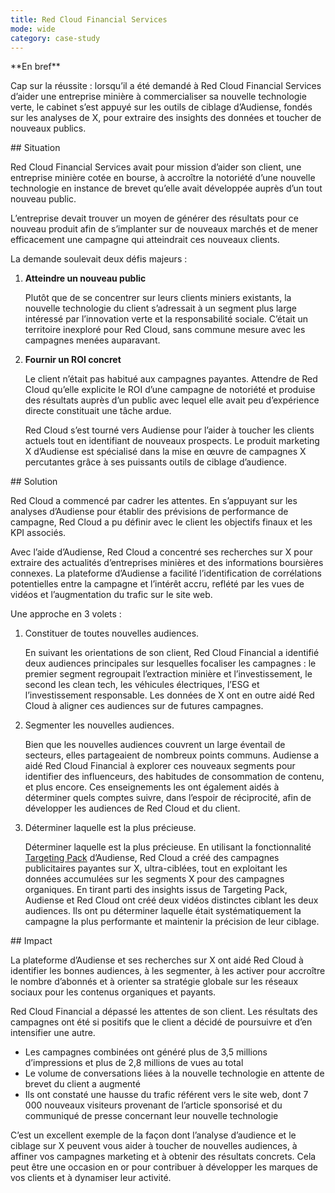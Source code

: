 ```yaml
---
title: Red Cloud Financial Services
mode: wide
category: case-study
---
```


<Note>
**En bref**

Cap sur la réussite : lorsqu’il a été demandé à Red Cloud Financial Services d’aider une entreprise minière à commercialiser sa nouvelle technologie verte, le cabinet s’est appuyé sur les outils de ciblage d’Audiense, fondés sur les analyses de X, pour extraire des insights des données et toucher de nouveaux publics.
</Note>

<div id="situation">
  ## Situation
</div>

Red Cloud Financial Services avait pour mission d’aider son client, une entreprise minière cotée en bourse, à accroître la notoriété d’une nouvelle technologie en instance de brevet qu’elle avait développée auprès d’un tout nouveau public. 

L’entreprise devait trouver un moyen de générer des résultats pour ce nouveau produit afin de s’implanter sur de nouveaux marchés et de mener efficacement une campagne qui atteindrait ces nouveaux clients. 

La demande soulevait deux défis majeurs : 

1. **Atteindre un nouveau public**

    Plutôt que de se concentrer sur leurs clients miniers existants, la nouvelle technologie du client s’adressait à un segment plus large intéressé par l’innovation verte et la responsabilité sociale. C’était un territoire inexploré pour Red Cloud, sans commune mesure avec les campagnes menées auparavant.

1. **Fournir un ROI concret**
    
    Le client n’était pas habitué aux campagnes payantes. Attendre de Red Cloud qu’elle explicite le ROI d’une campagne de notoriété et produise des résultats auprès d’un public avec lequel elle avait peu d’expérience directe constituait une tâche ardue. 
    
    Red Cloud s’est tourné vers Audiense pour l’aider à toucher les clients actuels tout en identifiant de nouveaux prospects. Le produit marketing X d’Audiense est spécialisé dans la mise en œuvre de campagnes X percutantes grâce à ses puissants outils de ciblage d’audience.

<div id="solution">
  ## Solution
</div>

Red Cloud a commencé par cadrer les attentes. En s’appuyant sur les analyses d’Audiense pour établir des prévisions de performance de campagne, Red Cloud a pu définir avec le client les objectifs finaux et les KPI associés.

Avec l’aide d’Audiense, Red Cloud a concentré ses recherches sur X pour extraire des actualités d’entreprises minières et des informations boursières connexes. La plateforme d’Audiense a facilité l’identification de corrélations potentielles entre la campagne et l’intérêt accru, reflété par les vues de vidéos et l’augmentation du trafic sur le site web.

Une approche en 3 volets :

1. Constituer de toutes nouvelles audiences.

    En suivant les orientations de son client, Red Cloud Financial a identifié deux audiences principales sur lesquelles focaliser les campagnes : le premier segment regroupait l’extraction minière et l’investissement, le second les clean tech, les véhicules électriques, l’ESG et l’investissement responsable. Les données de X ont en outre aidé Red Cloud à aligner ces audiences sur de futures campagnes.

1. Segmenter les nouvelles audiences. 

    Bien que les nouvelles audiences couvrent un large éventail de secteurs, elles partageaient de nombreux points communs. Audiense a aidé Red Cloud Financial à explorer ces nouveaux segments pour identifier des influenceurs, des habitudes de consommation de contenu, et plus encore. Ces enseignements les ont également aidés à déterminer quels comptes suivre, dans l’espoir de réciprocité, afin de développer les audiences de Red Cloud et du client.

1. Déterminer laquelle est la plus précieuse. 
    
    Déterminer laquelle est la plus précieuse. En utilisant la fonctionnalité [Targeting Pack](https://help.audiense.com/knowledge/what-is-a-targeting-pack) d’Audiense, Red Cloud a créé des campagnes publicitaires payantes sur X, ultra-ciblées, tout en exploitant les données accumulées sur les segments X pour des campagnes organiques. En tirant parti des insights issus de Targeting Pack, Audiense et Red Cloud ont créé deux vidéos distinctes ciblant les deux audiences. Ils ont pu déterminer laquelle était systématiquement la campagne la plus performante et maintenir la précision de leur ciblage.

<div id="impact">
  ## Impact
</div>

La plateforme d’Audiense et ses recherches sur X ont aidé Red Cloud à identifier les bonnes audiences, à les segmenter, à les activer pour accroître le nombre d’abonnés et à orienter sa stratégie globale sur les réseaux sociaux pour les contenus organiques et payants.

Red Cloud Financial a dépassé les attentes de son client. Les résultats des campagnes ont été si positifs que le client a décidé de poursuivre et d’en intensifier une autre. 

- Les campagnes combinées ont généré plus de 3,5 millions d’impressions et plus de 2,8 millions de vues au total
- Le volume de conversations liées à la nouvelle technologie en attente de brevet du client a augmenté
- Ils ont constaté une hausse du trafic référent vers le site web, dont 7 000 nouveaux visiteurs provenant de l’article sponsorisé et du communiqué de presse concernant leur nouvelle technologie

C’est un excellent exemple de la façon dont l’analyse d’audience et le ciblage sur X peuvent vous aider à toucher de nouvelles audiences, à affiner vos campagnes marketing et à obtenir des résultats concrets. Cela peut être une occasion en or pour contribuer à développer les marques de vos clients et à dynamiser leur activité.